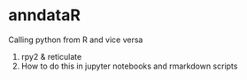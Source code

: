 # anndataR

Calling python from R and vice versa

1. rpy2 & reticulate
2. How to do this in jupyter notebooks and rmarkdown scripts
